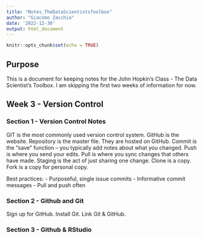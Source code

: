 ```yaml
---
title: "Notes_TheDataScientistsToolbox"
author: "Giacomo Zacchia"
date: '2022-12-30'
output: html_document
---
```


```r
knitr::opts_chunk$set(echo = TRUE)
```

## Purpose

This is a document for keeping notes for the John Hopkin's Class - The Data Scientist's Toolbox. I am skipping the first two weeks of information for now.

## Week 3 - Version Control

### Section 1 - Version Control Notes

GIT is the most commonly used version control system. GitHub is the website. Repository is the master file. They are hosted on GitHub. Commit is the "save" function -- you typically add notes about what you changed. Push is where you send your edits. Pull is where you sync changes that others have made. Staging is the act of just sharing one change. Clone is a copy. Fork is a copy for personal copy.

Best practices:
- Purposeful, single issue commits
- Informative commit messages
- Pull and push often

### Section 2 - Github and Git

Sign up for GitHub.
Install Git.
Link Git & GitHub.

### Section 3 - Github & RStudio

